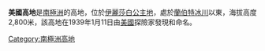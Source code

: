'''美國高地'''是[[南極洲|南極洲]]的高地，位於[[伊麗莎白公主地|伊麗莎白公主地]]，處於[[蘭伯特冰川|蘭伯特冰川]]以東，海拔高度2,800米，該高地在1939年1月11日由[[美國|美國]]探險家發現和命名。

{{coord|72|30|S|78|00|E|scale:5000000|display=title}}

{{Antarctica-geo-stub}}
[[Category:南極洲高地|Category:南極洲高地]]